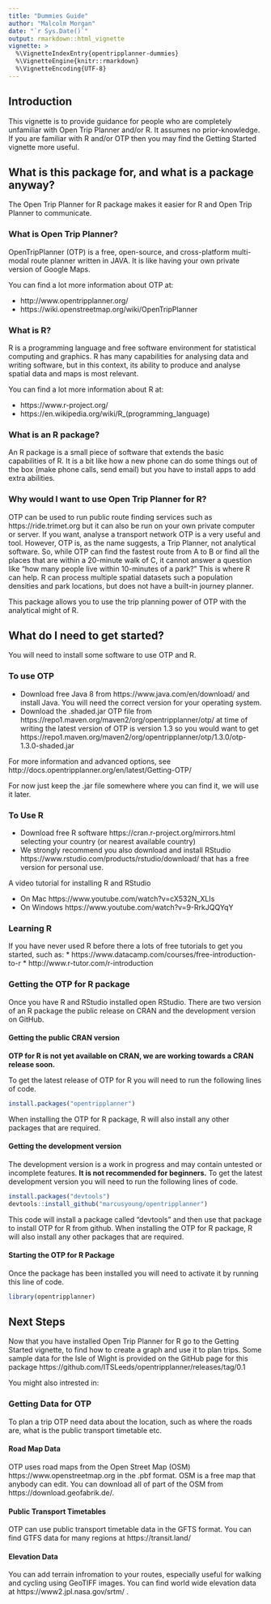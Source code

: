 ```yaml
---
title: "Dummies Guide"
author: "Malcolm Morgan"
date: "`r Sys.Date()`"
output: rmarkdown::html_vignette
vignette: >
  %\VignetteIndexEntry{opentripplanner-dummies}
  %\VignetteEngine{knitr::rmarkdown}
  %\VignetteEncoding{UTF-8}
---
```



## Introduction

This vignette is to provide guidance for people who are completely unfamiliar with Open Trip Planner and/or R.  It assumes no prior-knowledge.  If you are familiar with R and/or OTP then you may find the Getting Started vignette more useful.

## What is this package for, and what is a package anyway?

The Open Trip Planner for R package makes it easier for R and Open Trip Planner to communicate.

### What is Open Trip Planner?

OpenTripPlanner (OTP) is a free, open-source, and cross-platform multi-modal route planner written in JAVA.  It is like having your own private version of Google Maps.

You can find a lot more information about OTP at:

* http://www.opentripplanner.org/
* https://wiki.openstreetmap.org/wiki/OpenTripPlanner

### What is R?

R is a programming language and free software environment for statistical computing and graphics.  R has many capabilities for analysing data and writing software, but in this context, its ability to produce and analyse spatial data and maps is most relevant.

You can find a lot more information about R at:

* https://www.r-project.org/ 
* https://en.wikipedia.org/wiki/R_(programming_language) 

### What is an R package?

An R package is a small piece of software that extends the basic capabilities of R. It is a bit like how a new phone can do some things out of the box (make phone calls, send email) but you have to install apps to add extra abilities.

### Why would I want to use Open Trip Planner for R?

OTP can be used to run public route finding services such as https://ride.trimet.org but it can also be run on your own private computer or server. If you want, analyse a transport network OTP is a very useful and tool. However, OTP is, as the name suggests, a Trip Planner, not analytical software.  So, while OTP can find the fastest route from A to B or find all the places that are within a 20-minute walk of C, it cannot answer a question like “how many people live within 10-minutes of a park?”  This is where R can help.  R can process multiple spatial datasets such a population densities and park locations, but does not have a built-in journey planner. 

This package allows you to use the trip planning power of OTP with the analytical might of R.

## What do I need to get started?

You will need to install some software to use OTP and R.

### To use OTP

* Download free Java 8 from https://www.java.com/en/download/ and install Java. You will need the correct version for your operating system.
* Download the .shaded.jar OTP  file from https://repo1.maven.org/maven2/org/opentripplanner/otp/ at time of writing the latest version of OTP is version 1.3 so you would want to get https://repo1.maven.org/maven2/org/opentripplanner/otp/1.3.0/otp-1.3.0-shaded.jar 

For more information and advanced options, see http://docs.opentripplanner.org/en/latest/Getting-OTP/ 

For now just keep the .jar file somewhere where you can find it, we will use it later.

### To Use R

* Download free R software https://cran.r-project.org/mirrors.html selecting your country (or nearest available country)
* We strongly recommend you also download and install RStudio https://www.rstudio.com/products/rstudio/download/ that has a free version for personal use.

A video tutorial for installing R and RStudio 

* On Mac https://www.youtube.com/watch?v=cX532N_XLIs 
* On Windows https://www.youtube.com/watch?v=9-RrkJQQYqY 

### Learning R

If you have never used R before there a lots of free tutorials to get you started, such as:
* https://www.datacamp.com/courses/free-introduction-to-r
* http://www.r-tutor.com/r-introduction

### Getting the OTP for R package
Once you have R and RStudio installed open RStudio. There are two version of an R package the public release on CRAN and the development version on GitHub.

#### Getting the public CRAN version
**OTP for R is not yet available on CRAN, we are working towards a CRAN release soon.**

To get the latest release of OTP for R you will need to run the following lines of code.

```r
install.packages("opentripplanner")
```
When installing the OTP for R package, R will also install any other packages that are required. 

#### Getting the development version

The development version is a work in progress and may contain untested or incomplete features. **It is not recommended for beginners.** 
To get the latest development version you will need to run the following lines of code.

```r
install.packages("devtools")
devtools::install_github("marcusyoung/opentripplanner")
```
This code will install a package called “devtools” and then use that package to install OTP for R from github. When installing the OTP for R package, R will also install any other packages that are required.

#### Starting the OTP for R Package

Once the package has been installed you will need to activate it by running this line of code.
```r
library(opentripplanner)
```

## Next Steps

Now that you have installed Open Trip Planner for R go to the Getting Started vignette, to find how to create a graph and use it to plan trips. 
Some sample data for the Isle of Wight is provided on the GitHub page for this package https://github.com/ITSLeeds/opentripplanner/releases/tag/0.1

You might also intrested in:

### Getting Data for OTP

To plan a trip OTP need data about the location, such as where the roads are, what is the public transport timetable etc.

#### Road Map Data

OTP uses road maps from the Open Street Map (OSM) https://www.openstreetmap.org in the .pbf format. OSM is a free map that anybody can edit. You can download all of part of the OSM from https://download.geofabrik.de/.



#### Public Transport Timetables

OTP can use public transport timetable data in the GFTS format. You can find GTFS data for many regions at https://transit.land/ 

#### Elevation Data

You can add terrain infromation to your routes, especially useful for walking and cycling using GeoTIFF images. You can find world wide elevation data at https://www2.jpl.nasa.gov/srtm/ .








